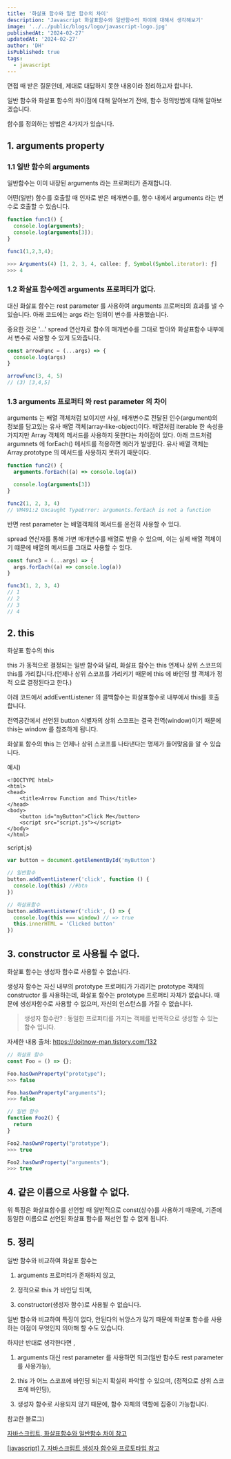 ```yaml
---
title: '화살표 함수와 일반 함수의 차이'
description: 'Javascript 화살표함수와 일반함수의 차이에 대해서 생각해보기'
image: '../../public/blogs/logo/javascript-logo.jpg'
publishedAt: '2024-02-27'
updatedAt: '2024-02-27'
author: 'DH'
isPublished: true
tags:
  - javascript
---
```


면접 때 받은 질문인데, 제대로 대답하지 못한 내용이라 정리하고자 합니다.

일반 함수와 화살표 함수의 차이점에 대해 알아보기 전에, 함수 정의방법에 대해 알아보겠습니다.

함수를 정의하는 방법은 4가지가 있습니다.

## 1. arguments property

### 1.1 일반 함수의 arguments

일반함수는 이미 내장된 arguments 라는 프로퍼티가 존재합니다.

어떤(일반) 함수를 호출할 때 인자로 받은 매개변수를, 함수 내에서 arguments 라는 변수로 호출할 수 있습니다.

```js
function func1() {
  console.log(arguments);
  console.log(arguments[3]);
}

func1(1,2,3,4);

>>> Arguments(4) [1, 2, 3, 4, callee: ƒ, Symbol(Symbol.iterator): ƒ]
>>> 4
```

### 1.2 화살표 함수에겐 arguments 프로퍼티가 없다.

대신 화살표 함수는 rest parameter 를 사용하여 arguments 프로퍼티의 효과를 낼 수 있습니다. 아래 코드에는 args 라는 임의이 변수를 사용했습니다.

중요한 것은 '...' spread 연산자로 함수의 매개변수를 그대로 받아와 화살표함수 내부에서 변수로 사용할 수 있게 도와줍니다.

```js
const arrowFunc = (...args) => {
  console.log(args)
}

arrowFunc(3, 4, 5)
// (3) [3,4,5]
```

### 1.3 arguments 프로퍼티 와 rest parameter 의 차이

arguments 는 배열 객체처럼 보이지만 사실, 매개변수로 전달된 인수(argument)의 정보를 담고있는 유사 배열 객체(array-like-object)이다. 배열처럼 iterable 한 속성을 가지지만 Array 객체의 메서드를 사용하지 못한다는 차이점이 있다. 아래 코드처럼 argumnets 에 forEach() 메서드를 적용하면 에러가 발생한다. 유사 배열 객체는 Array.prototype 의 메서드를 사용하지 못하기 때문이다.

```js
function func2() {
  arguments.forEach((a) => console.log(a))

  console.log(arguments[3])
}

func2(1, 2, 3, 4)
// VM491:2 Uncaught TypeError: arguments.forEach is not a function
```

반면 rest parameter 는 배열객체의 메서드를 온전히 사용할 수 있다.

spread 연산자를 통해 가변 매개변수를 배열로 받을 수 있으며, 이는 실제 배열 객체이기 떄문에 배열의 메서드를 그대로 사용할 수 있다.

```js
const func3 = (...args) => {
  args.forEach((a) => console.log(a))
}

func3(1, 2, 3, 4)
// 1
// 2
// 3
// 4
```

## 2. this

화살표 함수의 this

this 가 동적으로 결정되는 일반 함수와 달리, 화살표 함수는 this 언제나 상위 스코프의 this를 가리킵니다.(언제나 상위 스코프를 가리키기 때문에 this 에 바인딩 할 객체가 정적 으로 결정된다고 한다.)

아래 코드에서 addEventListener 의 콜백함수는 화살표함수로 내부에서 this를 호출합니다.

전역공간에서 선언된 button 식별자의 상위 스코프는 결국 전역(window)이기 때문에 this는 window 를 참조하게 됩니다.

화살표 함수의 this 는 언제나 상위 스코프를 나타낸다는 명제가 들어맞음을 알 수 있습니다.

예시)

```index.tsx
<!DOCTYPE html>
<html>
<head>
    <title>Arrow Function and This</title>
</head>
<body>
    <button id="myButton">Click Me</button>
    <script src="script.js"></script>
</body>
</html>
```

script.js)

```js
var button = document.getElementById('myButton')

// 일반함수
button.addEventListener('click', function () {
  console.log(this) //#btn
})

// 화살표함수
button.addEventListener('click', () => {
  console.log(this === window) // => true
  this.innerHTML = 'Clicked button'
})
```

## 3. constructor 로 사용될 수 없다.

화살표 함수는 생성자 함수로 사용할 수 없습니다.

생성자 함수는 자신 내부의 prototype 프로퍼티가 가리키는 prototype 객체의 constructor 를 사용하는데,
화살표 함수는 prototype 프로퍼티 자체가 없습니다. 때문에 생성자함수로 사용할 수 없으며, 자신의 인스턴스를 가질 수 없습니다.

> 생성자 함수란? : 동일한 프로퍼티를 가지는 객체를 반복적으로 생성할 수 있는 함수 입니다.

자세한 내용 출처: https://doitnow-man.tistory.com/132

```js
// 화살표 함수
const Foo = () => {};

Foo.hasOwnProperty("prototype");
>>> false

Foo.hasOwnProperty("arguments");
>>> false

// 일반 함수
function Foo2() {
  return
}

Foo2.hasOwnProperty("prototype");
>>> true

Foo2.hasOwnProperty("arguments");
>>> true
```

## 4. 같은 이름으로 사용할 수 없다.

위 특징은 화살표함수를 선언할 때 일반적으로 const(상수)를 사용하기 때문에, 기존에 동일한 이름으로 선언된 화살표 함수를 재선언 할 수 없게 됩니다.

## 5. 정리

일반 함수와 비교하여 화살표 함수는

1. arguments 프로퍼티가 존재하지 않고,

2. 정적으로 this 가 바인딩 되며,

3. constructor(생성자 함수)로 사용될 수 없습니다.

일반 함수와 비교하여 특징이 없다, 안된다의 뉘앙스가 많기 때문에 화살표 함수를 사용하는 이점이 무엇인지 의아해 할 수도 있습니다.

하지만 반대로 생각한다면 ,

1. arguments 대신 rest parameter 를 사용하면 되고(일반 함수도 rest parameter 를 사용가능),

2. this 가 어느 스코프에 바인딩 되는지 확실히 파악할 수 있으며, (정적으로 상위 스코프에 바인딩),

3. 생성자 함수로 사용되지 않기 때문에, 함수 자체의 역할에 집중이 가능합니다.

참고한 블로그)

[자바스크립트, 화살표함수와 일반함수 차이 참고](https://junior-datalist.tistory.com/207)

[ [javascript] 7. 자바스크립트 생성자 함수와 프로토타입 참고](https://doitnow-man.tistory.com/132)
